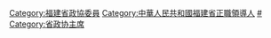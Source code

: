 [[Category:福建省政協委員|Category:福建省政協委員]]
[[Category:中華人民共和國福建省正職領導人|Category:中華人民共和國福建省正職領導人]]
[[Category:福建省各级政协主席|#]]
[[Category:省政协主席|Category:省政协主席]]